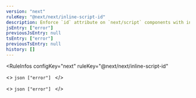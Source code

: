 ```yaml
---
version: "next"
ruleKey: "@next/next/inline-script-id"
description: Enforce `id` attribute on `next/script` components with inline content
jsEntry: ["error"]
previousJsEntry: null
tsEntry: ["error"]
previousTsEntry: null
history: []
---
```


<RuleInfos 
  configKey="next" 
  ruleKey="@next/next/inline-script-id" 
>
  <>
    ```json
    ["error"]
    ```
  </>

  <>
    ```json
    ["error"]
    ```
  </>
</RuleInfos>

